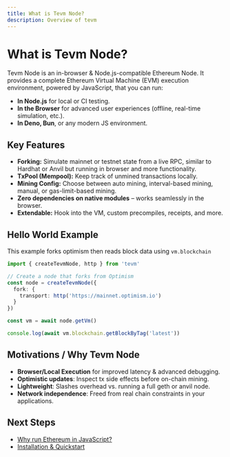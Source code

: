 ```yaml
---
title: What is Tevm Node?
description: Overview of tevm
---
```


# What is Tevm Node?

Tevm Node is an in-browser & Node.js-compatible Ethereum Node. It provides a complete Ethereum Virtual Machine (EVM) execution environment, powered by JavaScript, that you can run:

- **In Node.js** for local or CI testing.
- **In the Browser** for advanced user experiences (offline, real-time simulation, etc.).
- **In Deno, Bun**, or any modern JS environment.

## Key Features

- **Forking:** Simulate mainnet or testnet state from a live RPC, similar to Hardhat or Anvil but running in browser and more functionality.
- **TxPool (Mempool):** Keep track of unmined transactions locally.
- **Mining Config:** Choose between auto mining, interval-based mining, manual, or gas-limit-based mining.
- **Zero dependencies on native modules** – works seamlessly in the browser.
- **Extendable:** Hook into the VM, custom precompiles, receipts, and more.

## Hello World Example

This example forks optimism then reads block data using `vm.blockchain`

```ts
import { createTevmNode, http } from 'tevm'

// Create a node that forks from Optimism
const node = createTevmNode({
  fork: {
    transport: http('https://mainnet.optimism.io')
  }
})

const vm = await node.getVm()

console.log(await vm.blockchain.getBlockByTag('latest'))
```

## Motivations / Why Tevm Node

- **Browser/Local Execution** for improved latency & advanced debugging.
- **Optimistic updates**: Inspect tx side effects before on-chain mining.
- **Lightweight**: Slashes overhead vs. running a full geth or anvil node.
- **Network independence**: Freed from real chain constraints in your applications.

## Next Steps

- [Why run Ethereum in JavaScript?](./why-run-ethereum-in-js)
- [Installation & Quickstart](./installation)